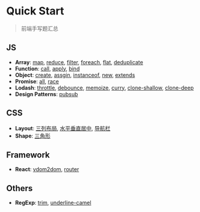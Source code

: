 # Quick Start
> 前端手写题汇总
## JS
- **Array**:
[map](/js/array#map),
[reduce](/js/array#reduce),
[filter](/js/array#filter),
[foreach](/js/array#foreach),
[flat](/js/array#flat),
[deduplicate](/js/array#deduplicate)
- **Function**:
[call](/js/function#call),
[apply](/js/function#apply),
[bind](/js/function#bind)
- **Object**:
[create](/js/object#create),
[assgin](/js/object#assgin),
[instanceof](/js/object#instanceof),
[new](/js/object#new),
[extends](/js/object#extends)
- **Promise**:
[all](/js/promise#all),
[race](/js/promise#race)
- **Lodash**:
[throttle](/js/lodash#throttle),
[debounce](/js/lodash#debounce),
[memoize](/js/lodash#memoize),
[curry](/js/lodash#curry),
[clone-shallow](/js/lodash#clone-shallow),
[clone-deep](/js/lodash#clone-deep)
- **Design Patterns**:
[pubsub](/js/design-patterns#pubsub)

## CSS
- **Layout**:
[三列布局](/css/layout#三列布局),
[水平垂直居中](/css/layout#水平垂直居中),
[导航栏](/css/layout#导航栏)
- **Shape**:
[三角形](/css/shape#三角形)
## Framework
- **React**:
[vdom2dom](/framework/react#vdom2dom),
[router](/framework/react#router)
## Others
- **RegExp**:
[trim](/others/regexp#trim),
[underline-camel](/others/regexp#underline-camel)